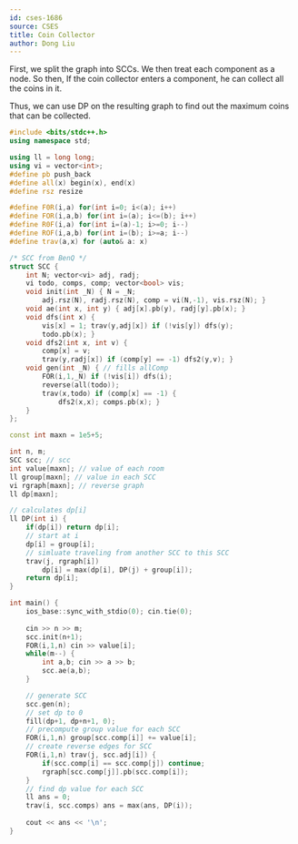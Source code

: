 ```yaml
---
id: cses-1686
source: CSES
title: Coin Collector
author: Dong Liu
---
```


First, we split the graph into SCCs. We then treat each component as a node. So then, If the coin collector enters a component, he can collect all the coins in it.

Thus, we can use DP on the resulting graph to find out the maximum coins that can be collected.

<LanguageSection>

<CPPSection>

```cpp
#include <bits/stdc++.h>
using namespace std;

using ll = long long;
using vi = vector<int>;
#define pb push_back
#define all(x) begin(x), end(x)
#define rsz resize

#define F0R(i,a) for(int i=0; i<(a); i++)
#define FOR(i,a,b) for(int i=(a); i<=(b); i++)
#define R0F(i,a) for(int i=(a)-1; i>=0; i--)
#define ROF(i,a,b) for(int i=(b); i>=a; i--)
#define trav(a,x) for (auto& a: x)

/* SCC from BenQ */
struct SCC {
	int N; vector<vi> adj, radj;
	vi todo, comps, comp; vector<bool> vis;
	void init(int _N) { N = _N;
		adj.rsz(N), radj.rsz(N), comp = vi(N,-1), vis.rsz(N); }
	void ae(int x, int y) { adj[x].pb(y), radj[y].pb(x); }
	void dfs(int x) {
		vis[x] = 1; trav(y,adj[x]) if (!vis[y]) dfs(y);
		todo.pb(x); }
	void dfs2(int x, int v) {
		comp[x] = v;
		trav(y,radj[x]) if (comp[y] == -1) dfs2(y,v); }
	void gen(int _N) { // fills allComp
		FOR(i,1,_N) if (!vis[i]) dfs(i);
		reverse(all(todo));
		trav(x,todo) if (comp[x] == -1) { 
			dfs2(x,x); comps.pb(x); }
	}
};

const int maxn = 1e5+5;

int n, m; 
SCC scc; // scc
int value[maxn]; // value of each room
ll group[maxn]; // value in each SCC
vi rgraph[maxn]; // reverse graph
ll dp[maxn];

// calculates dp[i] 
ll DP(int i) {
	if(dp[i]) return dp[i];
	// start at i
	dp[i] = group[i];
	// simluate traveling from another SCC to this SCC
	trav(j, rgraph[i])
		dp[i] = max(dp[i], DP(j) + group[i]);
    return dp[i];
}

int main() {
    ios_base::sync_with_stdio(0); cin.tie(0);
    
	cin >> n >> m;
    scc.init(n+1);
    FOR(i,1,n) cin >> value[i];
	while(m--) {
        int a,b; cin >> a >> b;
        scc.ae(a,b);
    }

    // generate SCC
	scc.gen(n);
	// set dp to 0
	fill(dp+1, dp+n+1, 0);
	// precompute group value for each SCC
    FOR(i,1,n) group[scc.comp[i]] += value[i];
	// create reverse edges for SCC
	FOR(i,1,n) trav(j, scc.adj[i]) {
		if(scc.comp[i] == scc.comp[j]) continue;
		rgraph[scc.comp[j]].pb(scc.comp[i]);
	}
	// find dp value for each SCC
	ll ans = 0;
	trav(i, scc.comps) ans = max(ans, DP(i));
    
	cout << ans << '\n';
}
```

</CPPSection>

</LanguageSection>
